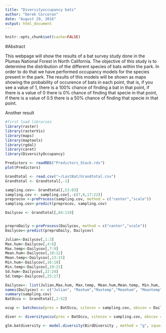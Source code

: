 ```yaml
---
title: "Diversityoccupancy bats"
author: "Derek Corcoran"
date: "August 29, 2016"
output: html_document
---
```


```r
knitr::opts_chunk$set(cache=FALSE)
```

#Abstract

This webpage will show the results of a bat survey study done in the Plumas National Forest in North California. The objective of this study is to determine the distribution of the different species of bats within the park. In order to do that we have performed occupancy models for the species present in the park. The results of this models will be shown as maps showing the probability of occurence of bats in each point, that is, if you see a value of 1, there is a 100% chance of finding a bat in that point, if there is a value of 0 there is 0% chance of finding that specie in that point, if there is a value of 0.5 there is a 50% chance of finding that specie in that point.

Another result

```r
#first load libraries
library(raster)
library(rasterVis)
library(maps)
library(maptools)
library(rgdal)
library(caret)
library(DiversityOccupancy)
```

```r
Predictors <- readRDS("Predictors_Stack.rds")
plot(Predictors)
```

```r
Grandtotal <- read.csv("~/LastBat/Grandtotal.csv")
Grandtotal <- Grandtotal[,-1]

sampling.cov<- Grandtotal[,53:83]
sampling.cov <- sampling.cov[,-c(7,8,17:22)]
preprocov <-preProcess(sampling.cov, method = c("center","scale"))
sampling.cov<-predict(preprocov, sampling.cov)

Dailycov <- Grandtotal[,84:110]


preproDaily <-preProcess(Dailycov, method = c("center","scale"))
Dailycov<-predict(preproDaily, Dailycov)

Julian<-Dailycov[,1:3]
Max.hum<-Dailycov[,4:6]
Max.temp<-Dailycov[,7:9]
Mean.hum<-Dailycov[,10:12]
Mean.temp<-Dailycov[,13:15]
Min.hum<-Dailycov[,16:18]
Min.temp<-Dailycov[,19:21]
Sd.hum<-Dailycov[,22:24]
Sd.temp<-Dailycov[,25:27]

Dailycov<- list(Julian,Max.hum, Max.temp, Mean.hum,Mean.temp, Min.hum, Min.temp, Sd.hum, Sd.temp)
names(Dailycov) <- c("Julian", "Maxhum","Maxtemp","Meanhum", "Meantemp","Minhum","Mintemp","sdhum","sdtemp")
summary(sampling.cov)
BatOccu <- Grandtotal[,2:52]

```

```r
ocup <- batchoccu(pres = BatOccu, sitecov = sampling.cov, obscov = Dailycov, spp = 17, form = ~ Julian + Maxhum + Maxtemp + Meanhum + Meantemp + Minhum + Mintemp + sdhum + sdtemp ~Burn.intensity.soil + I(Burn.intensity.soil^2) + Burn.intensity.Canopy + I(Burn.intensity.Canopy^2) + Burn.intensity.basal + I(Burn.intensity.basal^2) + fire_dist + forest_dist, dredge = TRUE)

```

```r
diver <- diversityoccu(pres = BatOccu, sitecov = sampling.cov, obscov = Dailycov, spp = 17, form = ~ Julian + Maxhum + Maxtemp + Meanhum + Meantemp + Minhum + Mintemp + sdhum + sdtemp ~Burn.intensity.soil + I(Burn.intensity.soil^2) + Burn.intensity.Canopy + I(Burn.intensity.Canopy^2) + Burn.intensity.basal + I(Burn.intensity.basal^2) + fire_dist + forest_dist, dredge = TRUE, index = "shannon")
```

```r
glm.batdiversity <- model.diversity(BirdDiversity , method = "g", squared = FALSE)

```